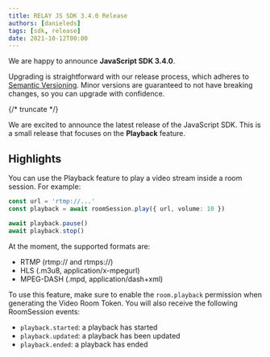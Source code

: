 ---
title: RELAY JS SDK 3.4.0 Release
authors: [danieleds]
tags: [sdk, release]
date: 2021-10-12T00:00
---

We are happy to announce **JavaScript SDK 3.4.0**.

Upgrading is straightforward with our release process, which adheres to [Semantic Versioning](https://semver.org/).
Minor versions are guaranteed to not have breaking changes, so you can upgrade with confidence.

<ReleaseCard library="@signalwire/js" version="3.4.0" releaseType="minor"/>


{/* truncate */}

We are excited to announce the latest release of the JavaScript SDK. This is a small release that focuses on the **Playback** feature.

## Highlights

You can use the Playback feature to play a video stream inside a room session. For example:

```typescript
const url = 'rtmp://...'
const playback = await roomSession.play({ url, volume: 10 })

await playback.pause()
await playback.stop()
```

At the moment, the supported formats are:
 - RTMP (rtmp:// and rtmps://)
 - HLS (.m3u8, application/x-mpegurl)
 - MPEG-DASH (.mpd, application/dash+xml)

To use this feature, make sure to enable the `room.playback` permission when generating the Video Room Token. You will also receive the following RoomSession events:

 - `playback.started`: a playback has started
 - `playback.updated`: a playback has been updated
 - `playback.ended`: a playback has ended
